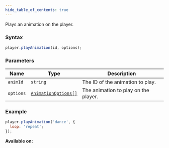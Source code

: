```yaml
---
hide_table_of_contents: true
---
```



Plays an animation on the player.

### Syntax

```js
player.playAnimation(id, options);
```

### Parameters

| Name      | Type                                                | Description                          |
| --------- | --------------------------------------------------- | ------------------------------------ |
| `animId`  | `string`                                            | The ID of the animation to play.     |
| `options` | [`AnimationOptions[]`](/types/sdk/AnimationOptions) | The animation to play on the player. |

### Example

```js
player.playAnimation('dance', {
  loop: 'repeat';
});
```

**Available on:** <ClientTag /> <ServerTag />

